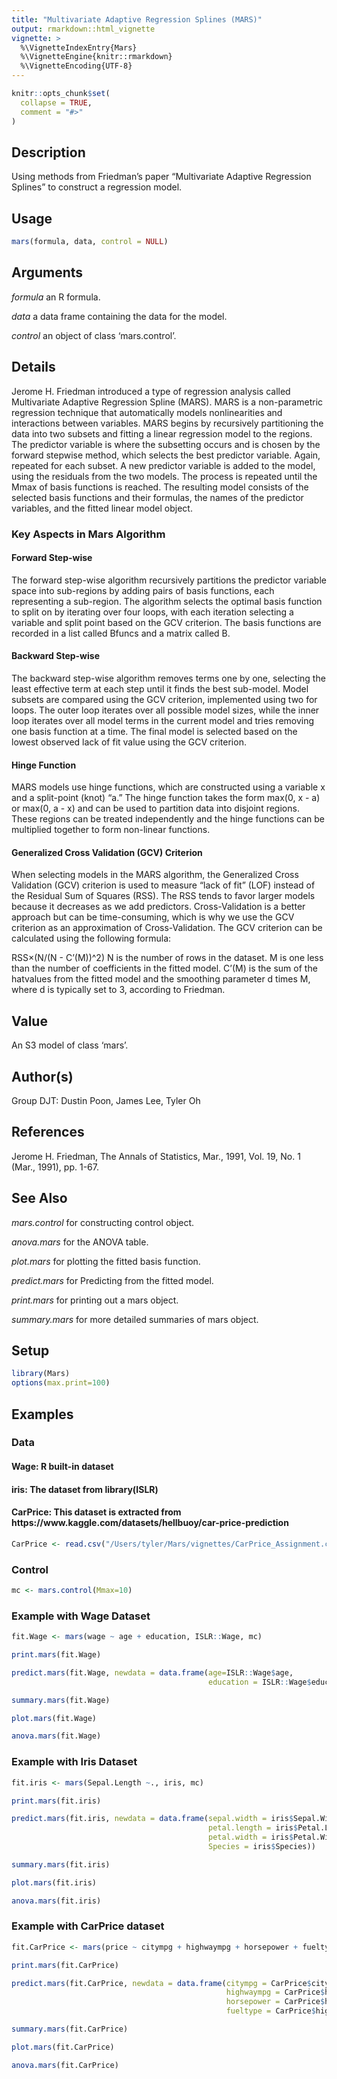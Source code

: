 ```yaml
---
title: "Multivariate Adaptive Regression Splines (MARS)"
output: rmarkdown::html_vignette
vignette: >
  %\VignetteIndexEntry{Mars}
  %\VignetteEngine{knitr::rmarkdown}
  %\VignetteEncoding{UTF-8}
---
```


```r
knitr::opts_chunk$set(
  collapse = TRUE,
  comment = "#>"
)
```

## Description

Using methods from Friedman's paper "Multivariate Adaptive Regression Splines" to construct a regression model.

## Usage

```r
mars(formula, data, control = NULL)
```

## Arguments

  *formula*   an R formula.
  
  *data*      a data frame containing the data for the model.
  
  *control*   an object of class 'mars.control'.

## Details

Jerome H. Friedman introduced a type of regression analysis called Multivariate Adaptive Regression Spline (MARS). MARS is a non-parametric regression technique that automatically models nonlinearities and interactions between variables. MARS begins by recursively partitioning the data into two subsets and fitting a linear regression model to the regions. The predictor variable is where the subsetting occurs and is chosen by the forward stepwise method, which selects the best predictor variable. Again, repeated for each subset. A new predictor variable is added to the model, using the residuals from the two models. The process is repeated until the Mmax of basis functions is reached. The resulting model consists of the selected basis functions and their formulas, the names of the predictor variables, and the fitted linear model object.

### Key Aspects in Mars Algorithm

#### Forward Step-wise
The forward step-wise algorithm recursively partitions the predictor variable space into sub-regions by adding
pairs of basis functions, each representing a sub-region. The algorithm selects the optimal basis function to split
on by iterating over four loops, with each iteration selecting a variable and split point based on the GCV criterion.
The basis functions are recorded in a list called Bfuncs and a matrix called B.

#### Backward Step-wise
The backward step-wise algorithm removes terms one by one, selecting the least effective term at each step until
it finds the best sub-model. Model subsets are compared using the GCV criterion, implemented using two for
loops. The outer loop iterates over all possible model sizes, while the inner loop iterates over all model terms in
the current model and tries removing one basis function at a time. The final model is selected based on the
lowest observed lack of fit value using the GCV criterion.

#### Hinge Function
MARS models use hinge functions, which are constructed using a variable x and a split-point (knot) “a.” The
hinge function takes the form max(0, x - a) or max(0, a - x) and can be used to partition data into disjoint regions.
These regions can be treated independently and the hinge functions can be multiplied together to form non-linear
functions.

#### Generalized Cross Validation (GCV) Criterion
When selecting models in the MARS algorithm, the Generalized Cross Validation (GCV) criterion is used to
measure “lack of fit” (LOF) instead of the Residual Sum of Squares (RSS). The RSS tends to favor larger models
because it decreases as we add predictors. Cross-Validation is a better approach but can be time-consuming,
which is why we use the GCV criterion as an approximation of Cross-Validation.
The GCV criterion can be calculated using the following formula:

  RSS×(N/(N - C'(M))^2)
N is the number of rows in the dataset.
M is one less than the number of coefficients in the fitted model.
C’(M) is the sum of the hatvalues from the fitted model and the smoothing parameter d times M, where d is typically set to 3, according to
Friedman.

## Value

An S3 model of class 'mars'.

## Author(s)

Group DJT: Dustin Poon, James Lee, Tyler Oh

## References

Jerome H. Friedman, The Annals of Statistics, Mar., 1991, Vol. 19, No. 1 (Mar., 1991), pp. 1-67.

## See Also

  *mars.control*    for constructing control object.
  
  *anova.mars*      for the ANOVA table.
  
  *plot.mars*       for plotting the fitted basis function.
  
  *predict.mars*    for Predicting from the fitted model.
  
  *print.mars*      for printing out a mars object.
  
  *summary.mars*    for more detailed summaries of mars object.

## Setup
```r
library(Mars)
options(max.print=100)
```

## Examples

### Data

#### Wage: R built-in dataset
#### iris: The dataset from library(ISLR)
#### CarPrice: This dataset is extracted from https://www.kaggle.com/datasets/hellbuoy/car-price-prediction
```r
CarPrice <- read.csv("/Users/tyler/Mars/vignettes/CarPrice_Assignment.csv")
```

### Control
```r
mc <- mars.control(Mmax=10)
```

### Example with Wage Dataset
```r
fit.Wage <- mars(wage ~ age + education, ISLR::Wage, mc)
```

```r
print.mars(fit.Wage)
```

```r
predict.mars(fit.Wage, newdata = data.frame(age=ISLR::Wage$age,
                                            education = ISLR::Wage$education))
```

```r
summary.mars(fit.Wage)
```

```r
plot.mars(fit.Wage)
```

```r
anova.mars(fit.Wage)
```

### Example with Iris Dataset
```r
fit.iris <- mars(Sepal.Length ~., iris, mc)
```

```r
print.mars(fit.iris)
```

```r
predict.mars(fit.iris, newdata = data.frame(sepal.width = iris$Sepal.Width,
                                            petal.length = iris$Petal.Length,
                                            petal.width = iris$Petal.Width,
                                            Species = iris$Species))
```

```r
summary.mars(fit.iris)
```

```r
plot.mars(fit.iris)
```

```r
anova.mars(fit.iris)
```

### Example with CarPrice dataset
```r
fit.CarPrice <- mars(price ~ citympg + highwaympg + horsepower + fueltype, CarPrice, mc)
```

```r
print.mars(fit.CarPrice)
```

```r
predict.mars(fit.CarPrice, newdata = data.frame(citympg = CarPrice$citympg,
                                                highwaympg = CarPrice$highwaympg,
                                                horsepower = CarPrice$highwaympg,
                                                fueltype = CarPrice$highwaympg))
```

```r
summary.mars(fit.CarPrice)
```

```r
plot.mars(fit.CarPrice)
```

```r
anova.mars(fit.CarPrice)
```
